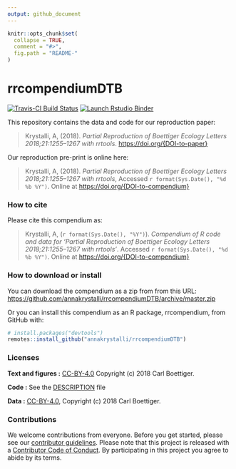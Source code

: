 ```yaml
---
output: github_document
---
```


<!-- README.md is generated from README.Rmd. Please edit that file -->

```r
knitr::opts_chunk$set(
  collapse = TRUE,
  comment = "#>",
  fig.path = "README-"
)
```

# rrcompendiumDTB

<!-- badges: start -->
[![Travis-CI Build Status](https://travis-ci.org/annakrystalli/rrcompendiumDTB.svg?branch=master)](https://travis-ci.org/annakrystalli/rrcompendiumDTB)
[![Launch Rstudio Binder](http://mybinder.org/badge_logo.svg)](https://mybinder.org/v2/gh/annakrystalli/rrcompendiumDTB/master?urlpath=rstudio)
<!-- badges: end -->

This repository contains the data and code for our reproduction paper:

> Krystalli, A, (2018). _Partial Reproduction of Boettiger Ecology Letters 2018;21:1255–1267 with rrtools_.  <https://doi.org/{DOI-to-paper}>

Our reproduction pre-print is online here:

> Krystalli, A, (2018). _Partial Reproduction of Boettiger Ecology Letters 2018;21:1255–1267 with rrtools_, Accessed `r format(Sys.Date(), "%d %b %Y")`. Online at <https://doi.org/{DOI-to-compendium}>


### How to cite

Please cite this compendium as:

> Krystalli, A, (`r format(Sys.Date(), "%Y")`). _Compendium of R code and data for 'Partial Reproduction of Boettiger Ecology Letters 2018;21:1255–1267 with rrtools'_. Accessed `r format(Sys.Date(), "%d %b %Y")`. Online at <https://doi.org/{DOI-to-compendium}>

### How to download or install

You can download the compendium as a zip from from this URL: <https://github.com/annakrystalli/rrcompendiumDTB/archive/master.zip>

Or you can install this compendium as an R package, rrcompendium, from GitHub with:


```r
# install.packages("devtools")
remotes::install_github("annakrystalli/rrcompendiumDTB")
```


### Licenses

**Text and figures :**  [CC-BY-4.0](http://creativecommons.org/licenses/by/4.0/) Copyright (c) 2018 Carl Boettiger.

**Code :** See the [DESCRIPTION](DESCRIPTION) file

**Data :** [CC-BY-4.0](http://creativecommons.org/licenses/by/4.0/), Copyright (c) 2018 Carl Boettiger.

### Contributions

We welcome contributions from everyone. Before you get started, please see our [contributor guidelines](CONTRIBUTING.md). Please note that this project is released with a [Contributor Code of Conduct](CONDUCT.md). By participating in this project you agree to abide by its terms.

